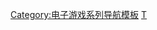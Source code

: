 {{Navbox
| name = 孤岛惊魂系列
| title = [[孤岛惊魂系列|-{zh-cn:孤岛惊魂; zh-tw:極地戰嚎;zh-hk:極地戰嚎;}-系列]]
| state = {{{state|autocollapse}}}
| listclass = hlist
| belowclass = hlist

| group1 = 遊戲
| list1 = {{Navbox subgroup|
  | group1 = 主要系列
  | list1 =
* [[孤岛惊魂 (游戏)|-{zh-cn:孤岛惊魂; zh-tw:極地戰嚎;zh-hk:極地戰嚎;}-]]
* [[極地戰嚎2|2]]
* [[孤岛惊魂3|3]]
* [[孤岛惊魂4|4]]
* [[孤岛惊魂5|5]]
* [[孤岛惊魂6|6]]

  | group2 = 其他遊戲
  | list2 =
* [[孤岛惊魂 本能|本能]]
* [[孤岛惊魂：复仇|复仇]]
* {{le|極地戰嚎3：血龍|Far Cry 3: Blood Dragon|3：血龍}}
* [[孤岛惊魂：原始杀戮|-{zh-cn:原始杀戮; zh-tw:野蠻紀源;}-]]
* [[孤岛惊魂：新曙光|新曙光]]

}}

| group2 = 開發者
| list2 =
* [[Crytek]]
* [[育碧蒙特利爾]]
* [[育碧上海]]
* [[育碧多伦多]]

| group3 = 技術
| list3 =
* [[CryENGINE]]
* [[Dunia引擎]]

| group4 = 其他
| list4 =
* [[孤岛惊魂_(2008年电影)|真人电影]]

| below =
* {{icon|Category}} [[:Category:孤岛惊魂系列|孤岛惊魂系列]]
}}<noinclude>
{{collapsible option}}

{{DEFAULTSORT:Far Cay}}
[[Category:电子游戏系列导航模板]]
[[Category:孤岛惊魂系列|Τ]]
</noinclude>
